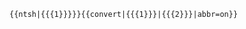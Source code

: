 <includeonly>{{ntsh|{{{1}}}}}{{convert|{{{1}}}|{{{2}}}|abbr=on}}</includeonly><noinclude>
<tt><nowiki>{{ntsh|{{{1}}}}}{{convert|{{{1}}}|{{{2}}}|abbr=on}}</nowiki></tt>
{{documentation}}
</noinclude>